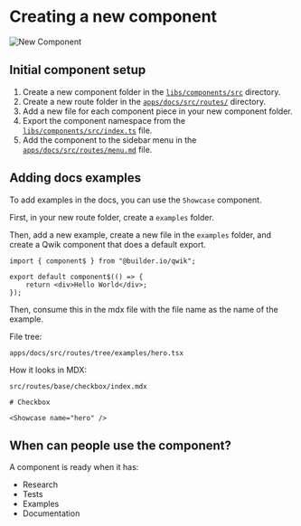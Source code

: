 
# Creating a new component

<Image src={newComponent} loading="eager" alt="New Component" />

## Initial component setup

1. Create a new component folder in the [`libs/components/src`](https://github.com/kunai-consulting/qwik-design-system/tree/main/apps/docs/src) directory.
2. Create a new route folder in the [`apps/docs/src/routes/`](https://github.com/kunai-consulting/qwik-design-system/tree/main/apps/docs/src/routes) directory.
3. Add a new file for each component piece in your new component folder.
3. Export the component namespace from the [`libs/components/src/index.ts`](https://github.com/kunai-consulting/qwik-design-system/blob/main/libs/components/src/checkbox/index.ts) file.
4. Add the component to the sidebar menu in the [`apps/docs/src/routes/menu.md`](https://github.com/kunai-consulting/qwik-design-system/blob/main/apps/docs/src/routes/menu.md) file.

## Adding docs examples

To add examples in the docs, you can use the `Showcase` component.

First, in your new route folder, create a `examples` folder.

Then, add a new example, create a new file in the `examples` folder, and create a Qwik component that does a default export.

```tsx
import { component$ } from "@builder.io/qwik";

export default component$(() => {
    return <div>Hello World</div>;
});
```

Then, consume this in the mdx file with the file name as the name of the example.

File tree:

```shell
apps/docs/src/routes/tree/examples/hero.tsx
```

How it looks in MDX:

`src/routes/base/checkbox/index.mdx`

```mdx
# Checkbox

<Showcase name="hero" />
```

## When can people use the component?

A component is ready when it has:

- Research
- Tests
- Examples
- Documentation